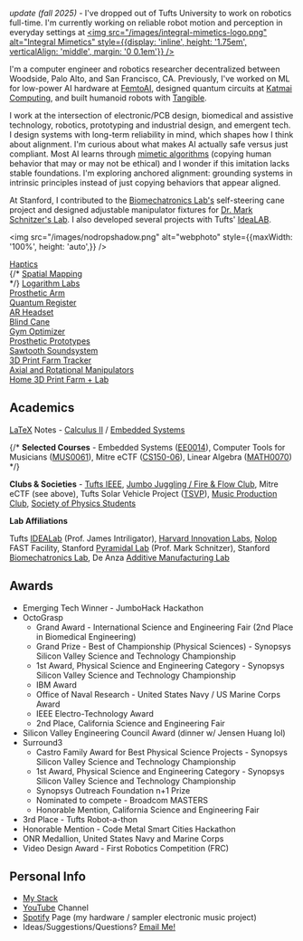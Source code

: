 
<NameTransition />

<Quote />

*update (fall 2025) -* I've dropped out of Tufts University to work on robotics full-time. I'm currently working on reliable robot motion and perception in everyday settings at <a href="https://integralmimetics.com" target="_blank" rel="noopener noreferrer"><img src="/images/integral-mimetics-logo.png" alt="Integral Mimetics" style={{display: 'inline', height: '1.75em', verticalAlign: 'middle', margin: '0 0.1em'}} /></a>

I'm a computer engineer and robotics researcher decentralized between Woodside, Palo Alto, and San Francisco, CA. Previously, I've worked on ML for low-power AI hardware at [FemtoAI](https://www.femto.ai), designed quantum circuits at [Katmai Computing](https://www.katmaicomputing.com/), and built humanoid robots with [Tangible](https://tangiblerobots.ai/).

I work at the intersection of electronic/PCB design, biomedical and assistive technology, robotics, prototyping and industrial design, and emergent tech. I design systems with long-term reliability in mind, which shapes how I think about alignment. I'm curious about what makes AI actually safe versus just compliant. Most AI learns through [mimetic algorithms](https://mimetictheory.com/mimetic-ai-mimesis-and-artificial-intelligence/) (copying human behavior that may or may not be ethical) and I wonder if this imitation lacks stable foundations. I'm exploring anchored alignment: grounding systems in intrinsic principles instead of just copying behaviors that appear aligned.

At Stanford, I contributed to the [Biomechatronics Lab's](https://biomechatronics.stanford.edu/) self-steering cane project and designed adjustable manipulator fixtures for [Dr. Mark Schnitzer's Lab](https://schnitzerlab.stanford.edu/). I also developed several projects with Tufts' [IdeaLAB](https://sites.tufts.edu/idea/).

<img 
    src="/images/nodropshadow.png" 
    alt="webphoto" 
    style={{maxWidth: '100%', height: 'auto',}}
      />

[Haptics](/n/smarthug)<br/>
{/* [Spatial Mapping](/n/spatial)<br/> */}
[Logarithm Labs](/n/wip)<br/>
[Prosthetic Arm](/n/octograsp)<br/>
[Quantum Register](/n/katmai)<br/>
[AR Headset](/n/photon)<br/>
[Blind Cane](/n/surround)<br/>
[Gym Optimizer](https://devpost.com/software/gymbo)<br/>
[Prosthetic Prototypes](/n/prosthetics)<br/>
[Sawtooth Soundsystem](https://www.instagram.com/sawtoothsoundsystem/)<br/>
[3D Print Farm Tracker](/n/3dprint)<br/>
[Axial and Rotational Manipulators](/n/pyramidal)<br/>
[Home 3D Print Farm + Lab](/n/homeprintfarm)

## Academics
[LaTeX](https://www.latex-project.org/about/) Notes  - [Calculus II](/n/calc2latex) / [Embedded Systems](/n/embedded)

{/* **Selected Courses** - Embedded Systems ([EE0014](https://www.ece.tufts.edu/ee/14/)), Computer Tools for Musicians ([MUS0061](https://mma.pages.tufts.edu/ctfm/)), Mitre eCTF ([CS150-06](https://www.cs.tufts.edu/t/courses/description/spring2025/CS/150-06)), Linear Algebra ([MATH0070](https://universitycollege.tufts.edu/courses/browse/linear-algebra)) */}

**Clubs & Societies** - [Tufts IEEE](https://tufts.presence.io/organization/institute-of-electrical-and-electronics-engineers-ieee), [Jumbo Juggling / Fire & Flow Club](https://tufts.presence.io/organization/jumbo-fire-flow), Mitre eCTF (see above), Tufts Solar Vehicle Project ([TSVP](https://sites.tufts.edu/solarvp/)), [Music Production Club](https://www.instagram.com/musicprodclub/), [Society of Physics Students](https://as.tufts.edu/physics/resources/society-physics-students)

**Lab Affiliations**

Tufts [IDEALab](https://sites.tufts.edu/idea/) (Prof. James Intriligator), [Harvard Innovation Labs](https://innovationlabs.harvard.edu/), [Nolop](https://nolop.org/) FAST Facility, Stanford [Pyramidal Lab](https://pyramidal.stanford.edu/) (Prof. Mark Schnitzer), Stanford [Biomechatronics Lab](https://biomechatronics.stanford.edu/), De Anza [Additive Manufacturing Lab](https://www.deanza.edu/dmt/)

## Awards

- Emerging Tech Winner - JumboHack Hackathon
- OctoGrasp
    - Grand Award - International Science and Engineering Fair (2nd Place in Biomedical Engineering)
    - Grand Prize - Best of Championship (Physical Sciences) - Synopsys Silicon Valley Science and Technology Championship
    - 1st Award, Physical Science and Engineering Category - Synopsys Silicon Valley Science and Technology Championship
    - IBM Award
    - Office of Naval Research - United States Navy / US Marine Corps Award
    - IEEE Electro-Technology Award
    - 2nd Place, California Science and Engineering Fair
- Silicon Valley Engineering Council Award (dinner w/ Jensen Huang lol)
- Surround3
    - Castro Family Award for Best Physical Science Projects - Synopsys Silicon Valley Science and Technology Championship
    - 1st Award, Physical Science and Engineering Category - Synopsys Silicon Valley Science and Technology Championship
    - Synopsys Outreach Foundation n+1 Prize
    - Nominated to compete - Broadcom MASTERS
    - Honorable Mention, California Science and Engineering Fair
- 3rd Place - Tufts Robot-a-thon
- Honorable Mention - Code Metal Smart Cities Hackathon
- ONR Medallion, United States Navy and Marine Corps
- Video Design Award - First Robotics Competition (FRC)

## Personal Info
- [My Stack](/n/mystack)
- [YouTube](https://www.youtube.com/@DanielESiegel) Channel
- [Spotify](https://open.spotify.com/artist/3zemT3IjcD6G4nKj7q6GvB) Page (my hardware / sampler electronic music project)
- Ideas/Suggestions/Questions? [Email Me!](mailto:daniel.siegel@tufts.edu)